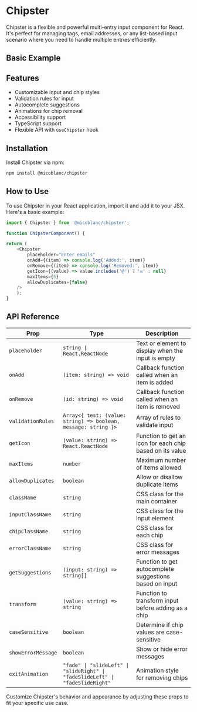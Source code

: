 
# Chipster

Chipster is a flexible and powerful multi-entry input component for React. It's perfect for managing tags, email addresses, or any list-based input scenario where you need to handle multiple entries efficiently.

## Basic Example

<ChipsterExample />

## Features

- Customizable input and chip styles
- Validation rules for input
- Autocomplete suggestions
- Animations for chip removal
- Accessibility support
- TypeScript support
- Flexible API with `useChipster` hook

## Installation

Install Chipster via npm:

```bash filename="Install library" {3} copy
npm install @micoblanc/chipster
```
## How to Use

To use Chipster in your React application, import it and add it to your JSX. Here's a basic example:
```js filename="Chipster.jsx" {3} copy
import { Chipster } from '@micoblanc/chipster';

function ChipsterComponent() {

return (
    <Chipster
        placeholder="Enter emails"
        onAdd={(item) => console.log('Added:', item)}
        onRemove={(item) => console.log('Removed:', item)}
        getIcon={(value) => value.includes('@') ? '✉️' : null}
        maxItems={5}
        allowDuplicates={false}
    />
    );
}
```

## API Reference

| Prop | Type | Description |
| ---- | ---- | ----------- |
| `placeholder` | `string \| React.ReactNode` | Text or element to display when the input is empty |
| `onAdd` | `(item: string) => void` | Callback function called when an item is added |
| `onRemove` | `(id: string) => void` | Callback function called when an item is removed |
| `validationRules` | `Array<{ test: (value: string) => boolean, message: string }>` | Array of rules to validate input |
| `getIcon` | `(value: string) => React.ReactNode` | Function to get an icon for each chip based on its value |
| `maxItems` | `number` | Maximum number of items allowed |
| `allowDuplicates` | `boolean` | Allow or disallow duplicate items |
| `className` | `string` | CSS class for the main container |
| `inputClassName` | `string` | CSS class for the input element |
| `chipClassName` | `string` | CSS class for each chip |
| `errorClassName` | `string` | CSS class for error messages |
| `getSuggestions` | `(input: string) => string[]` | Function to get autocomplete suggestions based on input |
| `transform` | `(value: string) => string` | Function to transform input before adding as a chip |
| `caseSensitive` | `boolean` | Determine if chip values are case-sensitive |
| `showErrorMessage` | `boolean` | Show or hide error messages |
| `exitAnimation` | `"fade" \| "slideLeft" \| "slideRight" \| "fadeSlideLeft" \| "fadeSlideRight"` | Animation style for removing chips |

Customize Chipster's behavior and appearance by adjusting these props to fit your specific use case.